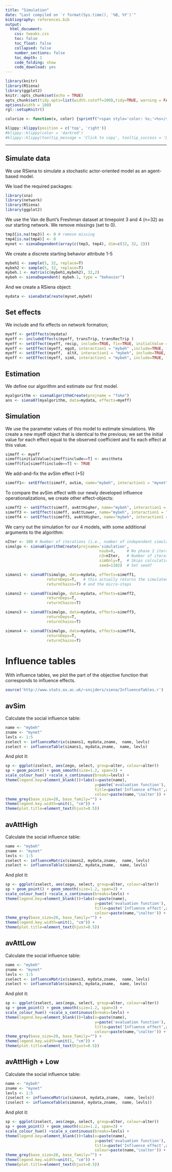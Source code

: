 ```yaml
---
title: "Simulation"
date: "Last compiled on `r format(Sys.time(), '%B, %Y')`"
bibliography: references.bib
output:
  html_document:
    css: tweaks.css
    toc: false
    toc_float: false
    collapsed: false
    number_sections: false
    toc_depth: 1
    code_folding: show
    code_download: yes
---
```


```r
library(knitr)
library(RSiena)
library(ggplot2)
knitr::opts_chunk$set(echo = TRUE)
opts_chunk$set(tidy.opts=list(width.cutoff=100),tidy=TRUE, warning = FALSE, message = FALSE,comment = "#>", cache=TRUE, class.source=c("test"), class.output=c("test2"))
options(width = 100)
rgl::setupKnitr()

colorize <- function(x, color) {sprintf("<span style='color: %s;'>%s</span>", color, x) }

```

```r
klippy::klippy(position = c('top', 'right'))
#klippy::klippy(color = 'darkred')
#klippy::klippy(tooltip_message = 'Click to copy', tooltip_success = 'Done')
```

----

## Simulate data

We use RSiena to simulate a stochastic actor-oriented model as an agent-based model.

We load the required packages:

```r
library(sna)
library(network)
library(RSiena)
library(ggplot2)
```

We use the Van de Bunt's Freshman dataset at timepoint 3 and 4 (n=32) as our starting network.
We remove missings (set to 0).

```r
tmp3[is.na(tmp3)] <- 0 # remove missing
tmp4[is.na(tmp4)] <- 0 
mynet <- sienaDependent(array(c(tmp3, tmp4), dim=c(32, 32, 2)))
```

We create a discrete starting behavior attribute 1-5

```r
mybeh1 <- sample(5, 32, replace=T)
mybeh2 <- sample(5, 32, replace=T)
mybeh.1 <- matrix(c(mybeh1,mybeh2), 32,2)
mybeh <- sienaDependent( mybeh.1, type = "behavior")
```

And we create a RSiena object:

```r
mydata <- sienaDataCreate(mynet,mybeh)
```

## Set effects

We include and fix effects on network formation;
```r
myeff <- getEffects(mydata)
myeff <- includeEffects(myeff, transTrip, transRecTrip )
myeff <- setEffect(myeff, recip, include=TRUE, fix=TRUE, initialValue = 1.1383 ) # structural effects
myeff <- setEffect(myeff, egoX, interaction1 = "mybeh" ,include=TRUE, fix=TRUE,initialValue = -.5 ) # social selection effects
myeff <- setEffect(myeff,  altX, interaction1 = "mybeh", include=TRUE, fix=TRUE,initialValue = .25 )
myeff <- setEffect(myeff, simX, interaction1 = "mybeh", include=TRUE, fix=TRUE,initialValue = .5 ) # homophily 
```

## Estimation

We define our algorithm and estimate our first model.
```r
myalgorithm <- sienaAlgorithmCreate(projname = "fake")
ans <- siena07(myalgorithm, data=mydata, effects=myeff)
```

## Simulation
We use the parameter values of this model to estimate simulations.
We create a new myeff object that is identical to the previous; we set the initial value for each effect equal to the observed coefficient and fix each effect at this value.

```r
simeff <- myeff
simeff$initialValue[simeff$include==T] <- ans$theta
simeff$fix[simeff$include==T] <- TRUE
```

We add-and-fix the avSim effect (+5)
```r
simeff1<- setEffect(simeff, avSim, name="mybeh", interaction1 = "mynet",include=TRUE, fix=TRUE,initialValue = 5 )
```

To compare the avSim effect with our newly developed influence operationalizations, we create other effect-objects:

```r
simeff2 <- setEffect(simeff, avAttHigher, name="mybeh", interaction1 = "mynet",include=TRUE, fix=TRUE,initialValue = 5 )
simeff3 <- setEffect(simeff, avAttLower, name="mybeh", interaction1 = "mynet",include=TRUE, fix=TRUE,initialValue = 5 )
simeff4 <- setEffect(simeff3, avAttHigher, name="mybeh", interaction1 = "mynet",include=TRUE, fix=TRUE,initialValue = 5 )
```

We carry out the simulation for our 4 models, with some additional arguments to the algorithm:

```r
nIter <- 100 # Number of iterations (i.e., number of independent simulation runs)
simalgo <- sienaAlgorithmCreate(projname='simulation',
                                         nsub=0,     # No phase 2 iterations (because parameter values are fixed)
                                         n3=nIter,   # Number of iterations 
                                         simOnly=T,  # Skips calculation of the covariance matrix
                                         seed=1102)  # Set seed?

simans1 <- siena07(simalgo, data=mydata, effects=simeff1, 
                  returnDeps=T,   # this actually returns the simulated networks and behavior
                  returnChains=T) # and the micro-steps

simans2 <- siena07(simalgo, data=mydata, effects=simeff2, 
                  returnDeps=T,   
                  returnChains=T) 

simans3 <- siena07(simalgo, data=mydata, effects=simeff3, 
                  returnDeps=T,   
                  returnChains=T) 

simans4 <- siena07(simalgo, data=mydata, effects=simeff4, 
                  returnDeps=T,   
                  returnChains=T) 

```

# Influence tables {.tabset .tabset-fade}

With influence tables, we plot the part of the objective function that corresponds to influence effects.

```r
source('http://www.stats.ox.ac.uk/~snijders/siena/InfluenceTables.r')
```

## avSim

Calculate the social influence table:

```r
name <- "mybeh"
zname <- "mynet"
levls <- 1:5
zselect <- influenceMatrix(simans1, mydata,zname,  name, levls)
zselect <- influenceTable(simans1, mydata,zname,  name, levls)
```

And plot it:

```r
sp <- ggplot(zselect, aes(zego, select, group=alter, colour=alter))
sp + geom_point() + geom_smooth(size=1.2, span=3) +
scale_colour_hue() +scale_x_continuous(breaks=levls) +
theme(legend.key=element_blank())+labs(x=paste(name),
                                       y=paste('evaluation function'),
                                       title=paste('Influence effect',zname,'on',name),
                                       colour=paste(name,'\nalter')) +
theme_grey(base_size=20, base_family="") +
theme(legend.key.width=unit(1, "cm")) +
theme(plot.title=element_text(hjust=0.5))

```
## avAttHigh

Calculate the social influence table:

```r
name <- "mybeh"
zname <- "mynet"
levls <- 1:5
zselect <- influenceMatrix(simans2, mydata,zname,  name, levls)
zselect <- influenceTable(simans2, mydata,zname,  name, levls)
```

And plot it:

```r
sp <- ggplot(zselect, aes(zego, select, group=alter, colour=alter))
sp + geom_point() + geom_smooth(size=1.2, span=3) +
scale_colour_hue() +scale_x_continuous(breaks=levls) +
theme(legend.key=element_blank())+labs(x=paste(name),
                                       y=paste('evaluation function'),
                                       title=paste('Influence effect',zname,'on',name),
                                       colour=paste(name,'\nalter')) +
theme_grey(base_size=20, base_family="") +
theme(legend.key.width=unit(1, "cm")) +
theme(plot.title=element_text(hjust=0.5))
```

## avAttLow

Calculate the social influence table:

```r
name <- "mybeh"
zname <- "mynet"
levls <- 1:5
zselect <- influenceMatrix(simans3, mydata,zname,  name, levls)
zselect <- influenceTable(simans3, mydata,zname,  name, levls)
```

And plot it:

```r
sp <- ggplot(zselect, aes(zego, select, group=alter, colour=alter))
sp + geom_point() + geom_smooth(size=1.2, span=3) +
scale_colour_hue() +scale_x_continuous(breaks=levls) +
theme(legend.key=element_blank())+labs(x=paste(name),
                                       y=paste('evaluation function'),
                                       title=paste('Influence effect',zname,'on',name),
                                       colour=paste(name,'\nalter')) +
theme_grey(base_size=20, base_family="") +
theme(legend.key.width=unit(1, "cm")) +
theme(plot.title=element_text(hjust=0.5))
```

## avAttHigh + Low

Calculate the social influence table:

```r
name <- "mybeh"
zname <- "mynet"
levls <- 1:5
(zselect <- influenceMatrix(simans4, mydata,zname,  name, levls))
(zselect <- influenceTable(simans4, mydata,zname,  name, levls))
```

And plot it:

```r
sp <- ggplot(zselect, aes(zego, select, group=alter, colour=alter))
sp + geom_point() + geom_smooth(size=1.2, span=3) +
scale_colour_hue() +scale_x_continuous(breaks=levls) +
theme(legend.key=element_blank())+labs(x=paste(name),
                                       y=paste('evaluation function'),
                                       title=paste('Influence effect',zname,'on',name),
                                       colour=paste(name,'\nalter')) +
theme_grey(base_size=20, base_family="") +
theme(legend.key.width=unit(1, "cm")) +
theme(plot.title=element_text(hjust=0.5))
```

# {-}
